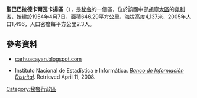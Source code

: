 '''聖巴巴拉德卡爾瓦卡揚區'''（{{lang-es|Distrito de Santa Bárbara de Carhuacayán}}），是[[秘魯|秘魯]]的一個區，位於該國中部[[胡寧大區|胡寧大區]]的[[堯利省|堯利省]]，始建於1954年4月7日，面積646.29平方公里，海拔高度4,137米，2005年人口1,496，人口密度每平方公里2.3人。

==參考資料==
*[http://www.carhuacayan.blogspot.com carhuacayan.blogspot.com] {{Wayback|url=http://www.carhuacayan.blogspot.com/ |date=20190607220427 }}
*{{es icon}} Instituto Nacional de Estadística e Informática. ''[https://web.archive.org/web/20080423164200/http://desa.inei.gob.pe/mapas/bid/ Banco de Información Distrital]''. Retrieved April 11, 2008.

{{Peru-geo-stub}}
[[Category:秘魯行政區|Category:秘魯行政區]]